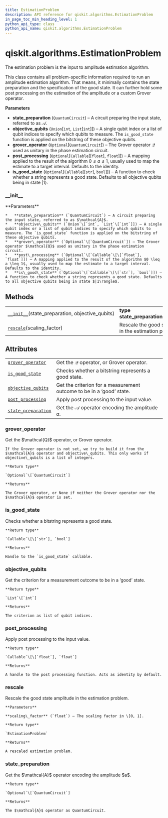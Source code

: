 ```yaml
---
title: EstimationProblem
description: API reference for qiskit.algorithms.EstimationProblem
in_page_toc_min_heading_level: 1
python_api_type: class
python_api_name: qiskit.algorithms.EstimationProblem
---
```


# qiskit.algorithms.EstimationProblem

<Class id="qiskit.algorithms.EstimationProblem" github="https://github.com/qiskit/qiskit/tree/stable/0.18/qiskit/algorithms/amplitude_estimators/estimation_problem.py" signature="EstimationProblem(state_preparation, objective_qubits, grover_operator=None, post_processing=None, is_good_state=None)">
  The estimation problem is the input to amplitude estimation algorithm.

  This class contains all problem-specific information required to run an amplitude estimation algorithm. That means, it minimally contains the state preparation and the specification of the good state. It can further hold some post processing on the estimation of the amplitude or a custom Grover operator.

  **Parameters**

  *   **state\_preparation** (`QuantumCircuit`) – A circuit preparing the input state, referred to as $\mathcal{A}$.
  *   **objective\_qubits** (`Union`\[`int`, `List`\[`int`]]) – A single qubit index or a list of qubit indices to specify which qubits to measure. The `is_good_state` function is applied on the bitstring of these objective qubits.
  *   **grover\_operator** (`Optional`\[`QuantumCircuit`]) – The Grover operator $\mathcal{Q}$ used as unitary in the phase estimation circuit.
  *   **post\_processing** (`Optional`\[`Callable`\[\[`float`], `float`]]) – A mapping applied to the result of the algorithm $0 \leq a \leq 1$, usually used to map the estimate to a target interval. Defaults to the identity.
  *   **is\_good\_state** (`Optional`\[`Callable`\[\[`str`], `bool`]]) – A function to check whether a string represents a good state. Defaults to all objective qubits being in state $|1\rangle$.

  ### \_\_init\_\_

  <Function id="qiskit.algorithms.EstimationProblem.__init__" name="__init__" signature="__init__(state_preparation, objective_qubits, grover_operator=None, post_processing=None, is_good_state=None)">
    **Parameters**

    *   **state\_preparation** (`QuantumCircuit`) – A circuit preparing the input state, referred to as $\mathcal{A}$.
    *   **objective\_qubits** (`Union`\[`int`, `List`\[`int`]]) – A single qubit index or a list of qubit indices to specify which qubits to measure. The `is_good_state` function is applied on the bitstring of these objective qubits.
    *   **grover\_operator** (`Optional`\[`QuantumCircuit`]) – The Grover operator $\mathcal{Q}$ used as unitary in the phase estimation circuit.
    *   **post\_processing** (`Optional`\[`Callable`\[\[`float`], `float`]]) – A mapping applied to the result of the algorithm $0 \leq a \leq 1$, usually used to map the estimate to a target interval. Defaults to the identity.
    *   **is\_good\_state** (`Optional`\[`Callable`\[\[`str`], `bool`]]) – A function to check whether a string represents a good state. Defaults to all objective qubits being in state $|1\rangle$.
  </Function>

  ## Methods

  |                                                                                                                                                   |                                                             |
  | ------------------------------------------------------------------------------------------------------------------------------------------------- | ----------------------------------------------------------- |
  | [`__init__`](#qiskit.algorithms.EstimationProblem.__init__ "qiskit.algorithms.EstimationProblem.__init__")(state\_preparation, objective\_qubits) | **type state\_preparation**`QuantumCircuit`                 |
  | [`rescale`](#qiskit.algorithms.EstimationProblem.rescale "qiskit.algorithms.EstimationProblem.rescale")(scaling\_factor)                          | Rescale the good state amplitude in the estimation problem. |

  ## Attributes

  |                                                                                                                                       |                                                                      |
  | ------------------------------------------------------------------------------------------------------------------------------------- | -------------------------------------------------------------------- |
  | [`grover_operator`](#qiskit.algorithms.EstimationProblem.grover_operator "qiskit.algorithms.EstimationProblem.grover_operator")       | Get the $\mathcal{Q}$ operator, or Grover operator.                  |
  | [`is_good_state`](#qiskit.algorithms.EstimationProblem.is_good_state "qiskit.algorithms.EstimationProblem.is_good_state")             | Checks whether a bitstring represents a good state.                  |
  | [`objective_qubits`](#qiskit.algorithms.EstimationProblem.objective_qubits "qiskit.algorithms.EstimationProblem.objective_qubits")    | Get the criterion for a measurement outcome to be in a ‘good’ state. |
  | [`post_processing`](#qiskit.algorithms.EstimationProblem.post_processing "qiskit.algorithms.EstimationProblem.post_processing")       | Apply post processing to the input value.                            |
  | [`state_preparation`](#qiskit.algorithms.EstimationProblem.state_preparation "qiskit.algorithms.EstimationProblem.state_preparation") | Get the $\mathcal{A}$ operator encoding the amplitude $a$.           |

  ### grover\_operator

  <Function id="qiskit.algorithms.EstimationProblem.grover_operator" name="grover_operator" signature="property grover_operator">
    Get the $\mathcal{Q}$ operator, or Grover operator.

    If the Grover operator is not set, we try to build it from the $\mathcal{A}$ operator and objective\_qubits. This only works if objective\_qubits is a list of integers.

    **Return type**

    `Optional`\[`QuantumCircuit`]

    **Returns**

    The Grover operator, or None if neither the Grover operator nor the $\mathcal{A}$ operator is set.
  </Function>

  ### is\_good\_state

  <Function id="qiskit.algorithms.EstimationProblem.is_good_state" name="is_good_state" signature="property is_good_state">
    Checks whether a bitstring represents a good state.

    **Return type**

    `Callable`\[\[`str`], `bool`]

    **Returns**

    Handle to the `is_good_state` callable.
  </Function>

  ### objective\_qubits

  <Function id="qiskit.algorithms.EstimationProblem.objective_qubits" name="objective_qubits" signature="property objective_qubits">
    Get the criterion for a measurement outcome to be in a ‘good’ state.

    **Return type**

    `List`\[`int`]

    **Returns**

    The criterion as list of qubit indices.
  </Function>

  ### post\_processing

  <Function id="qiskit.algorithms.EstimationProblem.post_processing" name="post_processing" signature="property post_processing">
    Apply post processing to the input value.

    **Return type**

    `Callable`\[\[`float`], `float`]

    **Returns**

    A handle to the post processing function. Acts as identity by default.
  </Function>

  ### rescale

  <Function id="qiskit.algorithms.EstimationProblem.rescale" name="rescale" signature="rescale(scaling_factor)">
    Rescale the good state amplitude in the estimation problem.

    **Parameters**

    **scaling\_factor** (`float`) – The scaling factor in \[0, 1].

    **Return type**

    `EstimationProblem`

    **Returns**

    A rescaled estimation problem.
  </Function>

  ### state\_preparation

  <Function id="qiskit.algorithms.EstimationProblem.state_preparation" name="state_preparation" signature="property state_preparation">
    Get the $\mathcal{A}$ operator encoding the amplitude $a$.

    **Return type**

    `Optional`\[`QuantumCircuit`]

    **Returns**

    The $\mathcal{A}$ operator as QuantumCircuit.
  </Function>
</Class>

